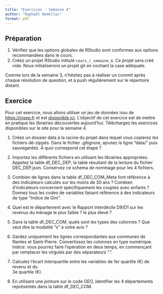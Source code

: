 ```yaml
---
title: "Exercices - Semaine 4"
author: "Raphaël Nedellec"
format: pdf
---
```


## Préparation

1. Vérifiez que les options globales de RStudio sont conformes aux options recommandées dans le cours.
2. Créez un projet RStudio intitulé `cours_r_semaine_4`. Ce projet sera créé vide. Nous initialiserons un projet git en cochant la case adéquate.

Comme lors de la semaine 3, n'hésitez pas à réaliser un commit après chaque résolution de question, et à push régulièrement sur le répertoire distant.

## Exercice 

Pour cet exercice, nous allons utiliser un jeu de données issu de [https://insee.fr]() et est [disponible ici](https://www.insee.fr/fr/statistiques/6692220). L'objectif de cet exercice est de mettre en pratique les librairies découvertes aujourd'hui. Téléchargez les exercices disponibles sur le site pour la semaine 4.

1. Créez un dossier data à la racine du projet dans lequel vous copierez les fichiers dé-zippés. Dans le fichier .gitignore, ajoutez la ligne "data/" puis sauvegardez. À quoi correspond cet étape ?

2. Importez les différents fichiers en utilisant les librairies appropriées. Appelez la table df_DEC_DEP, la table résultant de la lecture du fichier DEC_DEP.json. Conservez ce schema de nommage pour les 4 fichiers.

3. Combien de lignes dans la table df_DEC_COM_Meta font référence à des indicateurs calculés sur les moins de 30 ans ? Combien d'indicateurs concernent spécifiquement les couples avec enfants ? Donnez tous les codes de variables faisant référence à des indicateurs de type "Indice de Gini".

4. Quel est le département avec le Rapport interdécile D9/D1 sur les revenus du ménage le plus faible ? le plus élevé ?

5. Dans la table df_DEC_COM, quels sont les types des colonnes ? Que veut dire la modalité "s" à votre avis ?

6. Gardez uniquement les lignes correspondantes aux communes de Nantes et Saint-Pierre. Convertissez les colonnes en type numérique. Indice: vous pourrez faire l'opération en deux temps, en commençant par remplacer les virgules par des séparateurs ".".

7. Calculez l'écart interquartile entre les variables de 1er quartile (€) de revenu et du 	
3e quartile (€).

8. En utilisant une jointure sur le code GEO, identifier les 4 départements représentés dans la table df_DEC_COM.